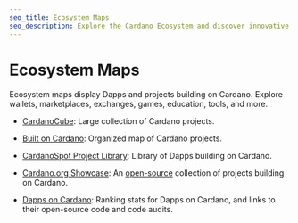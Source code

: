```yaml
---
seo_title: Ecosystem Maps
seo_description: Explore the Cardano Ecosystem and discover innovative Dapps and projects building on Cardano. Find the right tool or app for your needs.
---
```


# Ecosystem Maps

Ecosystem maps display Dapps and projects building on Cardano. Explore wallets, marketplaces, exchanges, games, education, tools, and more.

- [CardanoCube](https://www.cardanocube.io/cardano-ecosystem-interactive-map): Large collection of Cardano projects.

- [Built on Cardano](https://builtoncardano.com/): Organized map of Cardano projects.

- [CardanoSpot Project Library](https://cardanospot.io/project-library/all): Library of Dapps building on Cardano.

- [Cardano.org Showcase](https://developers.cardano.org/showcase/): An [open-source](https://github.com/cardano-foundation/developer-portal/blob/staging/src/data/showcases.js) collection of projects building on Cardano.

- [Dapps on Cardano](https://dappsoncardano.com/): Ranking stats for Dapps on Cardano, and links to their open-source code and code audits.
